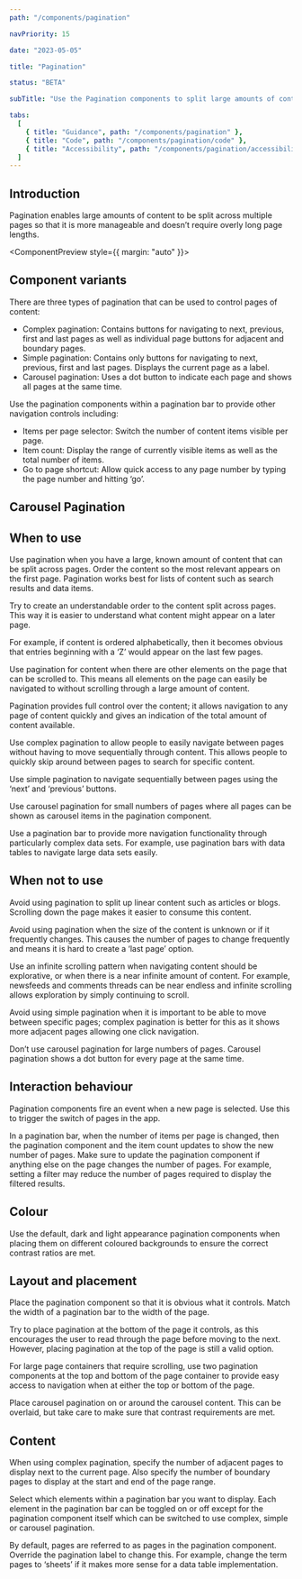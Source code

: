 ```yaml
---
path: "/components/pagination"

navPriority: 15

date: "2023-05-05"

title: "Pagination"

status: "BETA"

subTitle: "Use the Pagination components to split large amounts of content into pages and navigate between them."

tabs:
  [
    { title: "Guidance", path: "/components/pagination" },
    { title: "Code", path: "/components/pagination/code" },
    { title: "Accessibility", path: "/components/pagination/accessibility" },
  ]
---
```


## Introduction

Pagination enables large amounts of content to be split across multiple pages so that it is more manageable and doesn’t require overly long page lengths.

<ComponentPreview style={{ margin: "auto" }}>
  <IcPagination pages={15} type="complex" />
</ComponentPreview>

## Component variants

There are three types of pagination that can be used to control pages of content:

- Complex pagination: Contains buttons for navigating to next, previous, first and last pages as well as individual page buttons for adjacent and boundary pages.
- Simple pagination: Contains only buttons for navigating to next, previous, first and last pages. Displays the current page as a label.
- Carousel pagination: Uses a dot button to indicate each page and shows all pages at the same time.

Use the pagination components within a pagination bar to provide other navigation controls including:

- Items per page selector: Switch the number of content items visible per page.
- Item count: Display the range of currently visible items as well as the total number of items.
- Go to page shortcut: Allow quick access to any page number by typing the page number and hitting ‘go’.

## Carousel Pagination

<IcAlert
  heading="Coming soon"
  message="The carousel functionality is in development."
  variant="info"
/>

## When to use

Use pagination when you have a large, known amount of content that can be split across pages. Order the content so the most relevant appears on the first page. Pagination works best for lists of content such as search results and data items.

Try to create an understandable order to the content split across pages. This way it is easier to understand what content might appear on a later page.

For example, if content is ordered alphabetically, then it becomes obvious that entries beginning with a ‘Z’ would appear on the last few pages.

<DoDontCaution
  imageSrc={paginationFig1}
  imageAlt="An example application showing a list of hot drink products split across pages. A pagination component provides access to navigate through the list of products."
  state="good"
  caption="Use pagination to split content across multiple pages."
/>

Use pagination for content when there are other elements on the page that can be scrolled to. This means all elements on the page can easily be navigated to without scrolling through a large amount of content.

Pagination provides full control over the content; it allows navigation to any page of content quickly and gives an indication of the total amount of content available.

Use complex pagination to allow people to easily navigate between pages without having to move sequentially through content. This allows people to quickly skip around between pages to search for specific content.

Use simple pagination to navigate sequentially between pages using the ‘next’ and ‘previous’ buttons.

Use carousel pagination for small numbers of pages where all pages can be shown as carousel items in the pagination component.

<DoDontCaution
  imageSrc={paginationFig2}
  imageAlt="An image showing three pagination components. Complex pagination provides numbered buttons for each page. Simple pagination simply provides next, previous, first and last buttons. Carousel pagination shows pages as dots and does not show page numbers."
  state="none"
  caption="Use complex, simple or carousel pagination variants for different implementations."
/>

Use a pagination bar to provide more navigation functionality through particularly complex data sets. For example, use pagination bars with data tables to navigate large data sets easily.

<DoDontCaution
  imageSrc={paginationFig3}
  imageAlt="An example nutritional data table for coffee products. Coffee products are displayed in a table and a pagination bar allows the number of items per page to be changed, displays the total number of items, and includes a simple pagination control allowing navigation through the pages."
  state="good"
  caption="Use a pagination bar to provide more functionality."
/>

## When not to use

Avoid using pagination to split up linear content such as articles or blogs. Scrolling down the page makes it easier to consume this content.

Avoid using pagination when the size of the content is unknown or if it frequently changes. This causes the number of pages to change frequently and means it is hard to create a ‘last page’ option.

Use an infinite scrolling pattern when navigating content should be explorative, or when there is a near infinite amount of content. For example, newsfeeds and comments threads can be near endless and infinite scrolling allows exploration by simply continuing to scroll.

Avoid using simple pagination when it is important to be able to move between specific pages; complex pagination is better for this as it shows more adjacent pages allowing one click navigation.

Don’t use carousel pagination for large numbers of pages. Carousel pagination shows a dot button for every page at the same time.

<DoDontCaution
  imageSrc={paginationFig4}
  imageAlt="An example product grid with a carousel pagination component showing 17 page buttons."
  state="bad"
  caption="Don’t use carousel pagination for large numbers of pages, use complex pagination instead."
/>

## Interaction behaviour

Pagination components fire an event when a new page is selected. Use this to trigger the switch of pages in the app.

In a pagination bar, when the number of items per page is changed, then the pagination component and the item count updates to show the new number of pages. Make sure to update the pagination component if anything else on the page changes the number of pages. For example, setting a filter may reduce the number of pages required to display the filtered results.

## Colour

Use the default, dark and light appearance pagination components when placing them on different coloured backgrounds to ensure the correct contrast ratios are met.

<DoDontCaution
  imageSrc={paginationFig5}
  imageAlt="Three pagination examples on different coloured backgrounds. The default appearance pagination is used on a white background. The dark appearance pagination is used on a light yellow background. The light appearance pagination is used on a dark grey background."
  state="good"
  caption="Use colour contrast variants when placing pagination components on different coloured backgrounds."
/>

## Layout and placement

Place the pagination component so that it is obvious what it controls. Match the width of a pagination bar to the width of the page.

Try to place pagination at the bottom of the page it controls, as this encourages the user to read through the page before moving to the next. However, placing pagination at the top of the page is still a valid option.

<DoDontCaution
  imageSrc={paginationFig6}
  imageAlt="An example product grid showing hot beverages. A pagination control appears below the drinks grid that it controls."
  state="good"
  caption="Try to place pagination at bottom of the container it controls."
/>

For large page containers that require scrolling, use two pagination components at the top and bottom of the page container to provide easy access to navigation when at either the top or bottom of the page.

<DoDontCaution
  imageSrc={paginationFig7}
  imageAlt="An example product grid showing hot beverages. A complex pagination control appears below the drinks grid that it controls. A simple pagination control is displayed in the top-right above the product grid."
  state="good"
  caption="Place pagination controls at the top and bottom of the page container to provide additional navigation functionality."
/>

Place carousel pagination on or around the carousel content. This can be overlaid, but take care to make sure that contrast requirements are met.

<DoDontCaution
  imageSrc={paginationFig8}
  imageAlt="An example homepage for a coffee shop called ‘Drink coffee, be happy’. A hero banner sits at the top of the page with a carousel pagination control overlaid at its bottom."
  state="good"
  caption="Overlay carousel pagination on top of its content but take care to ensure colour contrast requirements are met."
/>

## Content

When using complex pagination, specify the number of adjacent pages to display next to the current page. Also specify the number of boundary pages to display at the start and end of the page range.

<DoDontCaution
  imageSrc={paginationFig9}
  imageAlt="Three complex pagination components with different settings for adjacent and boundary items. Increasing boundary items shows more page buttons at the start and end of the range. Increasing the adjacent items shows more page buttons next to the current page."
  state="none"
  caption="Set the adjacent and boundary items to change which page buttons are displayed."
/>

Select which elements within a pagination bar you want to display. Each element in the pagination bar can be toggled on or off except for the pagination component itself which can be switched to use complex, simple or carousel pagination.

<DoDontCaution
  imageSrc={paginationFig10}
  imageAlt="Three example pagination bars with different elements displaying. The top shows the ‘items per page selector’ and ‘go to page button’ displayed, whilst the other examples have these elements hidden."
  state="none"
  caption="Select which elements to show within a pagination bar."
/>

By default, pages are referred to as pages in the pagination component. Override the pagination label to change this. For example, change the term pages to ‘sheets’ if it makes more sense for a data table implementation.
